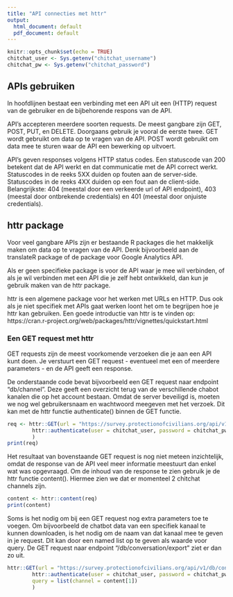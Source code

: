 ```yaml
---
title: "API connecties met httr"
output:
  html_document: default
  pdf_document: default
---
```


```r
knitr::opts_chunk$set(echo = TRUE)
chitchat_user <- Sys.getenv("chitchat_username")
chitchat_pw <- Sys.getenv("chitchat_password")
```

## APIs gebruiken

In hoofdlijnen bestaat een verbinding met een API uit een (HTTP) request van de gebruiker en de bijbehorende respons van de API.

API's accepteren meerdere soorten requests. De meest gangbare zijn GET, POST, PUT, en DELETE. Doorgaans gebruik je vooral de eerste twee. GET wordt gebruikt om data op te vragen van de API. POST wordt gebruikt om data mee te sturen waar de API een bewerking op uitvoert.

API's geven responses volgens HTTP status codes. Een statuscode van 200 betekent dat de API werkt en dat communicatie met de API correct werkt. Statuscodes in de reeks 5XX duiden op fouten aan de server-side. Statuscodes in de reeks 4XX duiden op een fout aan de client-side. Belangrijkste: 404 (meestal door een verkeerde url of API endpoint), 403 (meestal door ontbrekende credentials) en 401 (meestal door onjuiste credentials).

## httr package
Voor veel gangbare APIs zijn er bestaande R packages die het makkelijk maken om data op te vragen van de API. Denk bijvoorbeeld aan de translateR package of de package voor Google Analytics API.

Als er geen specifieke package is voor de API waar je mee wil verbinden, of als je wil verbinden met een API die je zelf hebt ontwikkeld, dan kun je gebruik maken van de httr package. 

httr is een algemene package voor het werken met URLs en HTTP. Dus ook als je niet specifiek met APIs gaat werken loont het om te begrijpen hoe je httr kan gebruiken. Een goede introductie van httr is te vinden op: https://cran.r-project.org/web/packages/httr/vignettes/quickstart.html

### Een GET request met httr
GET requests zijn de meest voorkomende verzoeken die je aan een API kunt doen. Je verstuurt een GET request - eventueel met een of meerdere parameters - en de API geeft een response.

De onderstaande code bevat bijvoorbeeld een GET request naar endpoint "db/channel". Deze geeft een overzicht terug van de verschillende chabot kanalen die op het account bestaan. Omdat de server beveiligd is, moeten we nog wel gebruikersnaam en wachtwoord meegeven met het verzoek. Dit kan met de httr functie authenticate() binnen de GET functie.
```r
req <- httr::GET(url = "https://survey.protectionofcivilians.org/api/v1/db/channel",
        httr::authenticate(user = chitchat_user, password = chitchat_pw)
        )
print(req)
```

Het resultaat van bovenstaande GET request is nog niet meteen inzichtelijk, omdat de response van de API veel meer informatie meestuurt dan enkel wat was opgevraagd. Om de inhoud van de response te zien gebruik je de httr functie content(). Hiermee zien we dat er momenteel 2 chitchat channels zijn.

```r
content <- httr::content(req)
print(content)
```

Soms is het nodig om bij een GET request nog extra parameters toe te voegen. Om bijvoorbeeld de chatbot data van een specifiek kanaal te kunnen downloaden, is het nodig om de naam van dat kanaal mee te geven in je request. Dit kan door een named list op te geven als waarde voor query. De GET request naar endpoint "/db/conversation/export" ziet er dan zo uit.

```r
httr::GET(url = "https://survey.protectionofcivilians.org/api/v1/db/conversation/export",
        httr::authenticate(user = chitchat_user, password = chitchat_pw),
        query = list(channel = content[1])
        )
```


